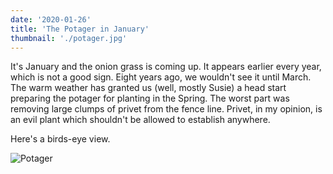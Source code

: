```yaml
---
date: '2020-01-26'
title: 'The Potager in January'
thumbnail: './potager.jpg'
---
```


It's January and the onion grass is coming up. It appears earlier every year, which is not a good sign. Eight years ago, we wouldn't see it until March.
The warm weather has granted us (well, mostly Susie) a head start
preparing the potager for planting in the Spring. The worst part was removing 
large clumps of privet from the fence line. Privet, in my opinion, is an evil 
plant which shouldn't be allowed to establish anywhere.

Here's a birds-eye view.
 
![Potager](potager.jpg)